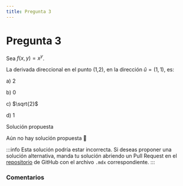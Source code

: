 ```yaml
---
title: Pregunta 3
---
```



# Pregunta 3

Sea $f(x, y)=x^y$.

La derivada direccional en el punto (1,2), en la dirección $\hat{u}=(1,1)$, es:

a) 2

b) 0

c) $\sqrt{2}$

d) 1

<MDXDetails>
<summary>Solución propuesta</summary>

Aún no hay solución propuesta 🥲

:::info
Esta solución podría estar incorrecta. Si deseas proponer una solución alternativa, manda tu solución abriendo
un Pull Request en el [repositorio](https://github.com/crow-rojas/apuntes-fundamentals/pulls) de GitHub con el archivo
`.mdx` correspondiente.
:::

</MDXDetails>

### Comentarios

<Disqus
  url="https://crow-rojas.github.io/apuntes-fundamentals/docs/mathematics/calculus-1-2-3/exercises/2016-1/p03"
  identifier="docs/mathematics/calculus-1-2-3/exercises/2016-1/p03"
  title="2016-1 Cálculo I, II y III - Pregunta 03"
/>
